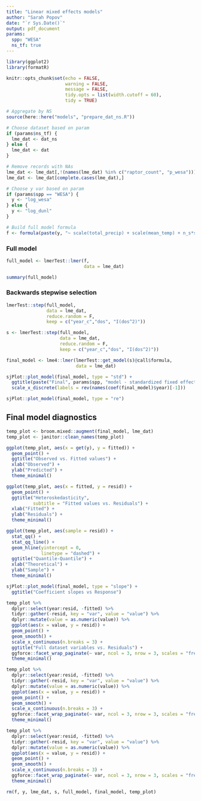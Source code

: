 ```yaml
---
title: "Linear mixed effects models"
author: "Sarah Popov"
date: "`r Sys.Date()`"
output: pdf_document
params:
  spp: "WESA"
  ns_tf: true
---
```


```r
library(ggplot2)
library(formatR)

knitr::opts_chunk$set(echo = FALSE,
                      warning = FALSE, 
                      message = FALSE,
                      tidy.opts = list(width.cutoff = 60), 
                      tidy = TRUE)

# Aggregate by NS
source(here::here("models", "prepare_dat_ns.R"))

# Choose dataset based on param
if (params$ns_tf) {
  lme_dat <- dat_ns
} else {
  lme_dat <- dat
}

# Remove records with NAs
lme_dat <- lme_dat[,!(names(lme_dat) %in% c("raptor_count", "p_wesa"))]
lme_dat <- lme_dat[complete.cases(lme_dat),]

# Choose y var based on param
if (params$spp == "WESA") {
  y <- "log_wesa"
} else {
  y <- "log_dunl"
}

# Build full model formula
f <- formula(paste(y, "~ scale(total_precip) + scale(mean_temp) + n_s*scale(flow) + n_s*scale(elev_range) + n_s*scale(u) + n_s*scale(windspd) + dos + I(dos^2) + year_c + (dos + I(dos^2) | year)"))
```

### Full model

```r
full_model <- lmerTest::lmer(f,
                             data = lme_dat)

summary(full_model)
```

### Backwards stepwise selection

```r
lmerTest::step(full_model, 
               data = lme_dat, 
               reduce.random = F, 
               keep = c("year_c","dos", "I(dos^2)"))
```

```r
s <- lmerTest::step(full_model, 
                    data = lme_dat, 
                    reduce.random = F, 
                    keep = c("year_c","dos", "I(dos^2)"))

final_model <- lme4::lmer(lmerTest::get_model(s)@call$formula, 
                          data = lme_dat)
```

```r
sjPlot::plot_model(final_model, type = "std") +
  ggtitle(paste("Final", params$spp, "model - standardized fixed effect sizes")) +
  scale_x_discrete(labels = rev(names(coef(final_model)$year)[-1]))
```

```r
sjPlot::plot_model(final_model, type = "re")
```

## Final model diagnostics

```r
temp_plot <- broom.mixed::augment(final_model, lme_dat)
temp_plot <- janitor::clean_names(temp_plot)
```

```r
ggplot(temp_plot, aes(x = get(y), y = fitted)) +
  geom_point() + 
  ggtitle("Observed vs. Fitted values") +
  xlab("Observed") + 
  ylab("Predicted") +
  theme_minimal()
```


```r
ggplot(temp_plot, aes(x = fitted, y = resid)) +
  geom_point() + 
  ggtitle("Heteroskedasticity",
          subtitle = "Fitted values vs. Residuals") +
  xlab("Fitted") + 
  ylab("Residuals") +
  theme_minimal()
```


```r
ggplot(temp_plot, aes(sample = resid)) +
  stat_qq() + 
  stat_qq_line() +
  geom_hline(yintercept = 0,
             linetype = "dashed") +
  ggtitle("Quantile-Quantile") +
  xlab("Theoretical") + 
  ylab("Sample") +
  theme_minimal()
```

```r
sjPlot::plot_model(final_model, type = "slope") +
  ggtitle("Coefficient slopes vs Response")
```


```r
temp_plot %>%
  dplyr::select(year:resid, -fitted) %>%
  tidyr::gather(-resid, key = "var", value = "value") %>%
  dplyr::mutate(value = as.numeric(value)) %>%
  ggplot(aes(x = value, y = resid)) +
  geom_point() +
  geom_smooth() +
  scale_x_continuous(n.breaks = 3) +
  ggtitle("Full dataset variables vs. Residuals") + 
  ggforce::facet_wrap_paginate(~ var, ncol = 3, nrow = 3, scales = "free", page = 1) +
  theme_minimal()
```

```r
temp_plot %>%
  dplyr::select(year:resid, -fitted) %>%
  tidyr::gather(-resid, key = "var", value = "value") %>%
  dplyr::mutate(value = as.numeric(value)) %>%
  ggplot(aes(x = value, y = resid)) +
  geom_point() +
  geom_smooth() +
  scale_x_continuous(n.breaks = 3) +
  ggforce::facet_wrap_paginate(~ var, ncol = 3, nrow = 3, scales = "free", page = 2) +
  theme_minimal()
```

```r
temp_plot %>%
  dplyr::select(year:resid, -fitted) %>%
  tidyr::gather(-resid, key = "var", value = "value") %>%
  dplyr::mutate(value = as.numeric(value)) %>%
  ggplot(aes(x = value, y = resid)) +
  geom_point() +
  geom_smooth() +
  scale_x_continuous(n.breaks = 3) +
  ggforce::facet_wrap_paginate(~ var, ncol = 3, nrow = 3, scales = "free", page = 3) +
  theme_minimal()
```

```r
rm(f, y, lme_dat, s, full_model, final_model, temp_plot)
```
